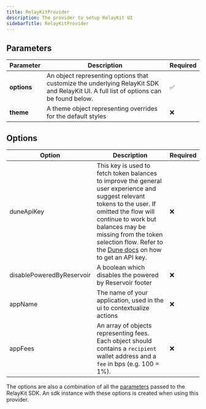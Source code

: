 ```yaml
---
title: RelayKitProvider
description: The provider to setup RelayKit UI
sidebarTitle: RelayKitProvider
---
```


## Parameters

| Parameter    | Description                                                                                                                                    | Required |
|--------------|------------------------------------------------------------------------------------------------------------------------------------------------|----------|
| **options**       | An object representing options that customize the underlying RelayKit SDK and RelayKit UI. A full list of options can be found below. | ✅       |
| **theme** | A theme object representing overrides for the default styles              | ❌       |

## Options

| Option    | Description                                                                                                                                    | Required |
|--------------|------------------------------------------------------------------------------------------------------------------------------------------------|----------|
| duneApiKey       | This key is used to fetch token balances to improve the general user experience and suggest relevant tokens to the user. If omitted the flow will continue to work but balances may be missing from the token selection flow. Refer to the [Dune docs](https://docs.dune.com/api-reference/overview/authentication#generate-an-api-key) on how to get an API key. | ❌       |
| disablePoweredByReservoir | A boolean which disables the powered by Reservoir footer              | ❌       |
| appName | The name of your application, used in the ui to contextualize actions              | ❌       |
| appFees | An array of objects representing fees. Each object should contains a `recipient` wallet address and a `fee` in bps (e.g. 100 = 1%).      | ❌       |

The options are also a combination of all the [parameters](/references/sdk/createClient#options) passed to the RelayKit SDK. An sdk instance with these options is created when using this provider.

